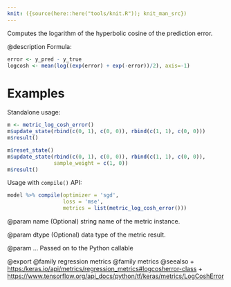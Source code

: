 ```yaml
---
knit: ({source(here::here("tools/knit.R")); knit_man_src})
---
```

Computes the logarithm of the hyperbolic cosine of the prediction error.

@description
Formula:

```r
error <- y_pred - y_true
logcosh <- mean(log((exp(error) + exp(-error))/2), axis=-1)
```

# Examples
Standalone usage:

```r
m <- metric_log_cosh_error()
m$update_state(rbind(c(0, 1), c(0, 0)), rbind(c(1, 1), c(0, 0)))
m$result()

m$reset_state()
m$update_state(rbind(c(0, 1), c(0, 0)), rbind(c(1, 1), c(0, 0)),
               sample_weight = c(1, 0))
m$result()
```

Usage with `compile()` API:

```r
model %>% compile(optimizer = 'sgd',
                  loss = 'mse',
                  metrics = list(metric_log_cosh_error()))
```

@param name
(Optional) string name of the metric instance.

@param dtype
(Optional) data type of the metric result.

@param ...
Passed on to the Python callable

@export
@family regression metrics
@family metrics
@seealso
+ <https:/keras.io/api/metrics/regression_metrics#logcosherror-class>
+ <https://www.tensorflow.org/api_docs/python/tf/keras/metrics/LogCoshError>

